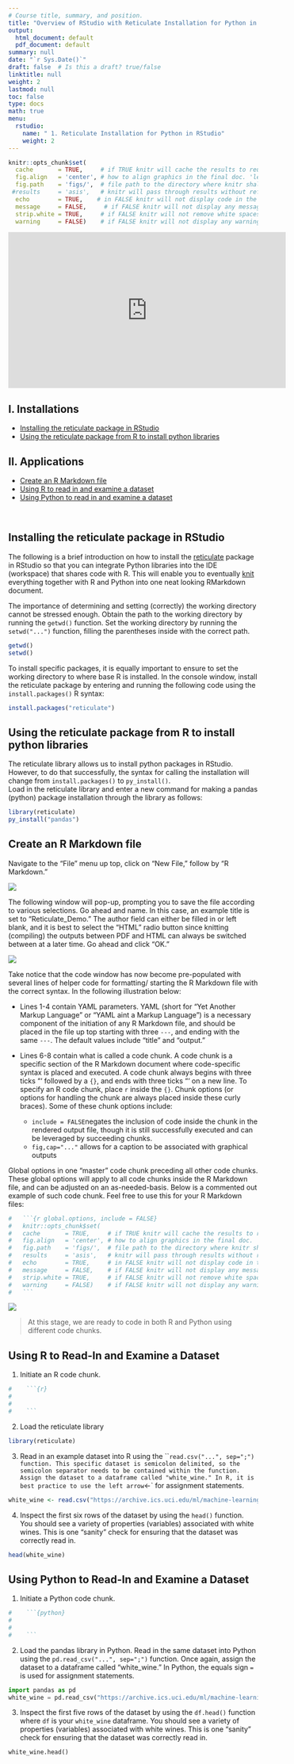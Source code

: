 ```yaml
---
# Course title, summary, and position.
title: "Overview of RStudio with Reticulate Installation for Python in RStudio"
output:
  html_document: default
  pdf_document: default
summary: null
date: "`r Sys.Date()`"
draft: false  # Is this a draft? true/false
linktitle: null
weight: 2
lastmod: null
toc: false
type: docs
math: true
menu:
  rstudio:
    name: " 1. Reticulate Installation for Python in RStudio"
    weight: 2
---
```


```r
knitr::opts_chunk$set(
  cache       = TRUE,     # if TRUE knitr will cache the results to reuse in future knits
  fig.align   = 'center', # how to align graphics in the final doc. 'left', 'right', 'center'
  fig.path    = 'figs/',  # file path to the directory where knitr shall store the graphics files
 #results     = 'asis',   # knitr will pass through results without reformatting them
  echo        = TRUE,    # in FALSE knitr will not display code in the code chunk above it's results
  message     = FALSE,     # if FALSE knitr will not display any messages generated by code
  strip.white = TRUE,     # if FALSE knitr will not remove white spaces at the beg or end of code chunk
  warning     = FALSE)    # if FALSE knitr will not display any warning messages in the final document
```

<iframe width="560" height="315" src="https://www.youtube.com/embed/gNryvKSc8Pk" title="YouTube video player" frameborder="0" allow="accelerometer; autoplay; clipboard-write; encrypted-media; gyroscope; picture-in-picture" allowfullscreen></iframe>

## I. Installations
* [Installing the reticulate package in RStudio](#installing-the-reticulate-package-in-rstudio)
* [Using the reticulate package from R to install python libraries](#using-the-reticulate-package-from-r-to-install-python-libraries)

## II. Applications
* [Create an R Markdown file](#create-an-r-markdown-file)
* [Using R to read in and examine a dataset](#using-r-to-read-in-and-examine-a-dataset-)
* [Using Python to read in and examine a dataset](#using-python-to-read-in-and-examine-a-dataset)

&nbsp;
&nbsp; 

## <b> Installing the reticulate package in RStudio </b>
The following is a brief introduction on how to install the [reticulate](https://rstudio.github.io/reticulate/) package in RStudio so that you can integrate Python libraries into the IDE (workspace) that shares code with R. This will enable you to eventually [knit](https://www.rdocumentation.org/packages/knitr/versions/1.33/topics/knit) everything together with R and Python into one neat looking RMarkdown document.

The importance of determining and setting (correctly) the working directory cannot be stressed enough. Obtain the path to the working directory by running the `getwd()` function. Set the working directory by running the `setwd("...")` function, filling the parentheses inside with the correct path.

```r
getwd() 
setwd()
```

To install specific packages, it is equally important to ensure to set the working directory to where base R is installed. In the console window, install the reticulate package by entering and running the following code using the `install.packages()` R syntax:

```r
install.packages("reticulate")
```

## <b> Using the reticulate package from R to install python libraries </b>

The reticulate library allows us to install python packages in RStudio. However, to do that successfully, the syntax for calling the installation will change from `install.packages()` to `py_install()`.  
Load in the reticulate library and enter a new command for making a pandas (python) package installation through the library as follows:

```r
library(reticulate)
py_install("pandas")
```

## <b> Create an R Markdown file </b>

Navigate to the "File" menu up top, click on "New File," follow by "R Markdown."


![](Save_Rmd1.png)

The following window will pop-up, prompting you to save the file according to various selections. Go ahead and name. In this case, an example title is set to "Reticulate_Demo." The author field can either be filled in or left blank, and it is best to select the "HTML" radio button since knitting (compiling) the outputs between PDF and HTML can always be switched between at a later time. Go ahead and click "OK."

![](Save_Rmd2.png)

Take notice that the code window has now become pre-populated with several lines of helper code for formatting/ starting the R Markdown file with the correct syntax. In the following illustration below:

* Lines 1-4 contain YAML parameters. YAML (short for "Yet Another Markup Language" or "YAML aint a Markup Language") is a necessary component of the initiation of any R Markdown file, and should be placed in the file up top starting with three `---`, and ending with the same `---`. The default values include "title" and "output."

* Lines 6-8 contain what is called a code chunk. A code chunk is a specific section of the R Markdown document where code-specific syntax is placed and executed. A code chunk always begins with three ticks $\text{```}$ followed by a `{}`, and ends with three ticks $\text{```}$ on a new line. To specify an R code chunk, place `r` inside the `{}`. Chunk options (or options for handling the chunk are always placed inside these curly braces). Some of these chunk options include:

  - `include = FALSE`negates the inclusion of code inside the chunk in the rendered output file, though it is still successfully executed and can be leveraged by succeeding chunks.
  - `fig,cap="..."` allows for a caption to be associated with graphical outputs
  
Global options in one "master" code chunk preceding all other code chunks. These global options will apply to all code chunks inside the R Markdown file, and can be adjusted on an as-needed-basis. Below is a commented out example of such code chunk. Feel free to use this for your R Markdown files:


```r
#   ```{r global.options, include = FALSE}
#   knitr::opts_chunk$set(
#   cache       = TRUE,     # if TRUE knitr will cache the results to reuse in future knits
#   fig.align   = 'center', # how to align graphics in the final doc. 'left', 'right', 'center'
#   fig.path    = 'figs/',  # file path to the directory where knitr shall store the graphics files
#   results     = 'asis',   # knitr will pass through results without reformatting them
#   echo        = TRUE,     # in FALSE knitr will not display code in the code chunk above it's results
#   message     = FALSE,    # if FALSE knitr will not display any messages generated by code
#   strip.white = TRUE,     # if FALSE knitr will not remove white spaces at the beg or end of code chunk
#   warning     = FALSE)    # if FALSE knitr will not display any warning messages in the final document
#   ```
```

![](reticulate_rmd.png)


> At this stage, we are ready to code in both R and Python using different code chunks.

## <b> Using R to Read-In and Examine a Dataset </b>

1. Initiate an R code chunk.

```r
#    ```{r}
#
#
#    ```
```

2. Load the reticulate library 

```r
library(reticulate)
```

3. Read in an example dataset into R using the ```read.csv("...", sep=";") function. This specific dataset is semicolon delimited, so the semicolon separator needs to be contained within the function. Assign the dataset to a dataframe called "white_wine." In R, it is best practice to use the left arrow `<-` for assignment statements.

```r
white_wine <- read.csv("https://archive.ics.uci.edu/ml/machine-learning-databases/wine-quality/winequality-white.csv", sep=";")
```

4. Inspect the first six rows of the dataset by using the ```head()``` function. You should see a variety of properties (variables) associated with white wines. This is one "sanity" check for ensuring that the dataset was correctly read in.

```r
head(white_wine)
```

## <b> Using Python to Read-In and Examine a Dataset </b>

1. Initiate a Python code chunk.

```python
#    ```{python}
#
#
#    ```
```

2. Load the pandas library in Python. Read in the same dataset into Python using the ```pd.read_csv("...", sep=";")``` function. Once again, assign the dataset to a dataframe called "white_wine." In Python, the equals sign `=` is used for assignment statements.

```python
import pandas as pd
white_wine = pd.read_csv("https://archive.ics.uci.edu/ml/machine-learning-databases/wine-quality/winequality-white.csv", sep=";")
```

3. Inspect the first five rows of the dataset by using the ```df.head()``` function where `df` is your `white_wine` dataframe. You should see a variety of properties (variables) associated with white wines. This is one "sanity" check for ensuring that the dataset was correctly read in.

```python
white_wine.head()
```




